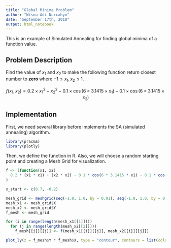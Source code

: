 ```yaml
---
title: "Global Minima Problem"
author: "Wisnu Adi Nurcahyo"
date: "September 17th, 2018"
output: html_notebook
---
```


This is an example of Simulated Annealing for finding global minima of a function value.

## Problem Description

Find the value of $x_1$ and $x_2$ to make the following function return closest number to **zero**
where $-1 \leq x_1, x_2 \leq 1$.

$$
f(x_1, x_2) = 0.2 \times {x_1}^2 + {x_2}^2 - 0.1 \times \cos(6 \times 3.1415 \times x_1) - 0.1 \times \cos(6 \times 3.1415 \times x_2)
$$

## Implementation

First, we need several library before implements the SA (simulated annealing) algorithm.

```r
library(pracma)
library(plotly)
```

Then, we define the function in R. Also, we will choose a random starting point and creating a Mesh Grid for visualization.

```r
f <- (function(x1, x2)
  0.2 * (x1 * x1) + (x2 * x2) - 0.1 * cos(6 * 3.1415 * x1) - 0.1 * cos(6 * 3.1415 * x2)
)

x_start <- c(0.7, -0.2)

mesh_grid <- meshgrid(seq(-1.0, 1.0, by = 0.01), seq(-1.0, 1.0, by = 0.01))
mesh_x1 <- mesh_grid$X
mesh_x2 <- mesh_grid$Y
f_mesh <- mesh_grid

for (i in range(length(mesh_x1[[1]])))
  for (j in range(length(mesh_x2[[2]])))
    f_mesh[[i]][[j]] <- f(mesh_x1[[i]][[j]], mesh_x2[[i]][[j]])

plot_ly(z = f_mesh$Y * f_mesh$X, type = "contour", contours = list(coloring = "heatmap", showlabels = TRUE))
```

